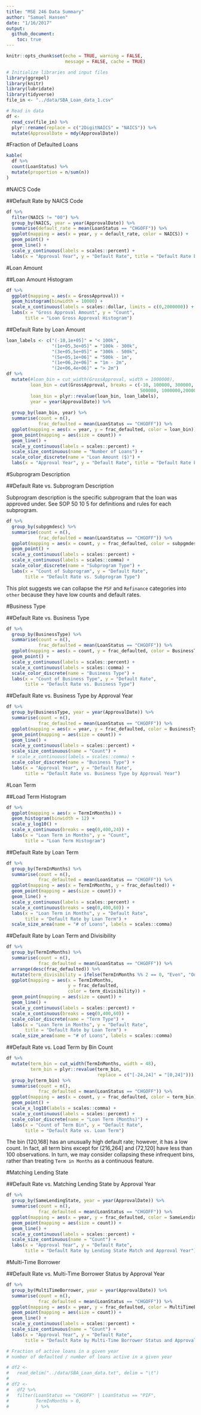 ```yaml
---
title: "MSE 246 Data Summary"
author: "Samuel Hansen"
date: "1/16/2017"
output: 
  github_document:
    toc: true
---
```


```r
knitr::opts_chunk$set(echo = TRUE, warning = FALSE, 
                      message = FALSE, cache = TRUE)
```

```r
# Initialize libraries and input files 
library(ggrepel)
library(knitr)
library(lubridate)
library(tidyverse)
file_in <- "../data/SBA_Loan_data_1.csv"
```

```r
# Read in data 
df <- 
  read_csv(file_in) %>%
  plyr::rename(replace = c("2DigitNAICS" = "NAICS")) %>%
  mutate(ApprovalDate = mdy(ApprovalDate))
```

#Fraction of Defaulted Loans 
```r
kable(
  df %>%
  count(LoanStatus) %>%
  mutate(proportion = n/sum(n))
)
```

#NAICS Code 

##Default Rate by NAICS Code 
```r
df %>%
  filter(NAICS != "00") %>%
  group_by(NAICS, year = year(ApprovalDate)) %>%
  summarise(default_rate = mean(LoanStatus == "CHGOFF")) %>%
  ggplot(mapping = aes(x = year, y = default_rate, color = NAICS)) +
  geom_point() +
  geom_line() +
  scale_y_continuous(labels = scales::percent) +
  labs(x = "Approval Year", y = "Default Rate", title = "Default Rate by NAICS Code")
```

#Loan Amount

##Loan Amount Histogram
```r
df %>%
  ggplot(mapping = aes(x = GrossApproval)) +
  geom_histogram(binwidth = 10000) +
  scale_x_continuous(labels = scales::dollar, limits = c(0,2000000)) +
  labs(x = "Gross Approval Amount", y = "Count",
       title = "Loan Gross Approval Histogram")
```

##Default Rate by Loan Amount
```r
loan_labels <- c("(-10,1e+05]" = "< 100k",
                 "(1e+05,3e+05]" = "100k - 300k",
                 "(3e+05,5e+05]" = "300k - 500k",
                 "(5e+05,1e+06]" = "500k - 1m",
                 "(1e+06,2e+06]" = "1m - 2m",
                 "(2e+06,4e+06]" = "> 2m")
df %>%
  mutate(#loan_bin = cut_width(GrossApproval, width = 1000000),
         loan_bin = cut(GrossApproval, breaks = c(-10, 100000, 300000, 
                                                  500000, 1000000,2000000, 4000000)),
         loan_bin = plyr::revalue(loan_bin, loan_labels),
         year = year(ApprovalDate)) %>%
  
  group_by(loan_bin, year) %>%
  summarise(count = n(),
            frac_defaulted = mean(LoanStatus == "CHGOFF")) %>%
  ggplot(mapping = aes(x = year, y = frac_defaulted, color = loan_bin)) +
  geom_point(mapping = aes(size = count)) +
  geom_line() +
  scale_y_continuous(labels = scales::percent) +
  scale_size_continuous(name = "Number of Loans") + 
  scale_color_discrete(name = "Loan Amount ($)") + 
  labs(x = "Approval Year", y = "Default Rate", title = "Default Rate by Loan Amount")
```

#Subprogram Description

##Default Rate vs. Subprogram Description

Subprogram description is the specific subprogram that the loan was approved 
under. See SOP 50 10 5 for definitions and rules for each subprogram.

```r
df %>%
  group_by(subpgmdesc) %>%
  summarise(count = n(),
            frac_defaulted = mean(LoanStatus == "CHGOFF")) %>%
  ggplot(mapping = aes(x = count, y = frac_defaulted, color = subpgmdesc)) +
  geom_point() +
  scale_y_continuous(labels = scales::percent) +
  scale_x_continuous(labels = scales::comma) +
  scale_color_discrete(name = "Subprogram Type") + 
  labs(x = "Count of Subprogram", y = "Default Rate",
       title = "Default Rate vs. Subprogram Type")
```

This plot suggests we can collapse the `PSF` and `Refinance` categories into `other` because they have low counts and default rates. 

#Business Type

##Default Rate vs. Business Type

```r
df %>%
  group_by(BusinessType) %>%
  summarise(count = n(),
            frac_defaulted = mean(LoanStatus == "CHGOFF")) %>%
  ggplot(mapping = aes(x = count, y = frac_defaulted, color = BusinessType)) +
  geom_point() +
  scale_y_continuous(labels = scales::percent) +
  scale_x_continuous(labels = scales::comma) +
  scale_color_discrete(name = "Business Type") + 
  labs(x = "Count of Business Type", y = "Default Rate",
       title = "Default Rate vs. Business Type")
```

##Default Rate vs. Business Type by Approval Year

```r
df %>%
  group_by(BusinessType, year = year(ApprovalDate)) %>%
  summarise(count = n(),
            frac_defaulted = mean(LoanStatus == "CHGOFF")) %>%
  ggplot(mapping = aes(x = year, y = frac_defaulted, color = BusinessType)) +
  geom_point(mapping = aes(size = count)) +
  geom_line() +
  scale_y_continuous(labels = scales::percent) +
  scale_size_continuous(name = "Count") +
  # scale_x_continuous(labels = scales::comma) +
  scale_color_discrete(name = "Business Type") + 
  labs(x = "Approval Year", y = "Default Rate",
       title = "Default Rate vs. Business Type by Approval Year")
```

#Loan Term

##Load Term Histogram

```r
df %>%
  ggplot(mapping = aes(x = TermInMonths)) +
  geom_histogram(binwidth = 12) +
  scale_y_log10() +
  scale_x_continuous(breaks = seq(0,400,24)) +
  labs(x = "Loan Term in Months", y = "Count",
       title = "Loan Term Histogram")
```

##Default Rate by Loan Term 

```r
df %>% 
  group_by(TermInMonths) %>%
  summarise(count = n(),
            frac_defaulted = mean(LoanStatus == "CHGOFF")) %>%
  ggplot(mapping = aes(x = TermInMonths, y = frac_defaulted)) +
  geom_point(mapping = aes(size = count)) +
  geom_line() +
  scale_y_continuous(labels = scales::percent) +
  scale_x_continuous(breaks = seq(0,400,60)) +
  labs(x = "Loan Term in Months", y = "Default Rate",
       title = "Default Rate by Loan Term") +
  scale_size_area(name = "# of Loans", labels = scales::comma)
```

##Default Rate by Loan Term and Divisibility 
```r
df %>% 
  group_by(TermInMonths) %>%
  summarise(count = n(),
            frac_defaulted = mean(LoanStatus == "CHGOFF")) %>% 
  arrange(desc(frac_defaulted)) %>%
  mutate(term_divisibility = ifelse(TermInMonths %% 2 == 0, "Even", "Odd")) %>%
  ggplot(mapping = aes(x = TermInMonths, 
                       y = frac_defaulted, 
                       color = term_divisibility)) +
  geom_point(mapping = aes(size = count)) +
  geom_line() +
  scale_y_continuous(labels = scales::percent) +
  scale_x_continuous(breaks = seq(0,400,60)) +
  scale_color_discrete(name = "Term Type") +
  labs(x = "Loan Term in Months", y = "Default Rate",
       title = "Default Rate by Loan Term") +
  scale_size_area(name = "# of Loans", labels = scales::comma)
```



##Default Rate vs. Load Term by Bin Count

```r
df %>%
  mutate(term_bin = cut_width(TermInMonths, width = 48), 
         term_bin = plyr::revalue(term_bin, 
                                  replace = c("[-24,24]" = "[0,24]"))) %>%
  group_by(term_bin) %>%
  summarise(count = n(),
            frac_defaulted = mean(LoanStatus == "CHGOFF")) %>%
  ggplot(mapping = aes(x = count, y = frac_defaulted, color = term_bin)) +
  geom_point() +
  scale_x_log10(labels = scales::comma) +
  scale_y_continuous(labels = scales::percent) +
  scale_color_discrete(name = "Loan Term (Months)") + 
  labs(x = "Count of Term Bin", y = "Default Rate",
       title = "Default Rate vs. Loan Term")
```

The bin (120,168] has an unusually high default rate; however, it has a low
count. In fact, all term bins except for (216,264] and (72,120] have less than
100 observations. In turn, we may consider collapsing these infrequent bins,
rather than treating `Term in Months` as a continuous feature. 

#Matching Lending State

##Default Rate vs. Matching Lending State by Approval Year

```r
df %>%
  group_by(SameLendingState, year = year(ApprovalDate)) %>%
  summarise(count = n(),
            frac_defaulted = mean(LoanStatus == "CHGOFF")) %>%
  ggplot(mapping = aes(x = year, y = frac_defaulted, color = SameLendingState)) +
  geom_point(mapping = aes(size = count)) +
  geom_line() +
  scale_y_continuous(labels = scales::percent) +
  scale_size_continuous(name = "Count") + 
  labs(x = "Approval Year", y = "Default Rate", 
       title = "Default Rate by Lending State Match and Approval Year")
```

#Multi-Time Borrower

##Default Rate vs. Multi-Time Borrower Status by Approval Year

```r
df %>%
  group_by(MultiTimeBorrower, year = year(ApprovalDate)) %>%
  summarise(count = n(),
            frac_defaulted = mean(LoanStatus == "CHGOFF")) %>%
  ggplot(mapping = aes(x = year, y = frac_defaulted, color = MultiTimeBorrower)) +
  geom_point(mapping = aes(size = count)) +
  geom_line() +
  scale_y_continuous(labels = scales::percent) +
  scale_size_continuous(name = "Count") + 
  labs(x = "Approval Year", y = "Default Rate", 
       title = "Default Rate by Multi-Time Borrower Status and Approval Year")
```


```r
# Fraction of active loans in a given year
# number of defaulted / number of loans active in a given year 

# df2 <-
#   read_delim("../data/SBA_Loan_data.txt", delim = "\t")
# 
# df2 <-
#   df2 %>%
#   filter(LoanStatus == "CHGOFF" | LoanStatus == "PIF",
#          TermInMonths > 0,
#          ) %>%
```

